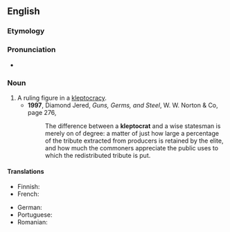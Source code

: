 ==English==

===Etymology===
{{confix|en|klepto|crat}}

===Pronunciation===
* {{IPA|en|/ˈklɛptəˌkɹæt/}}

===Noun===
{{en-noun}}

# A ruling figure in a [[kleptocracy]].
#* '''1997''', Diamond Jered, '' Guns, Germs, and Steel '', W. W. Norton & Co, page 276,
#*: The difference between a '''kleptocrat''' and a wise statesman is merely on of degree: a matter of just how large a percentage of the tribute extracted from producers is retained by the elite, and how much the commoners appreciate the public uses to which the redistributed tribute is put.

====Translations====
{{trans-top|corrupt leader}}
* Finnish: {{t|fi|kleptokraatti}}
* French: {{t+|fr|cleptocrate|m|f}}
{{trans-mid}}
* German: {{t|de|Kleptokrat|m}}
* Portuguese: {{t+|pt|cleptocrata|m|f}}
* Romanian: {{t|ro|cleptocrat|m}}
{{trans-bottom}}